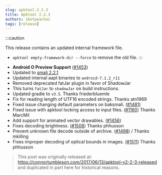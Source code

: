 ```yaml
---
slug: apktool-2.2.3
title: Apktool 2.2.3
authors: ibotpeaches
tags: [release]
---
```


:::caution

This release contains an updated internal framework file.

- `apktool empty-framework-dir --force` to remove the old file.
:::

* **Android O Preview Support** ([#1453](https://github.com/iBotPeaches/Apktool/issues/1453))
* Updated to [smali 2.2.1](https://github.com/JesusFreke/smali/wiki/SmaliBaksmali2.2)
* Updated internal aapt binaries to `android-7.1.2_r11`
* Removed deprecated fatJar plugin in favor of ShadowJar
* This turns `fatJar` to `shadowJar` on build instructions.
* Updated gradle to `v3.5`. Thanks friederbluemle
* Fix for reading length of UTF16 encoded strings. Thanks atn1969
* Fixed issue changing default parameters on baksmali. ([#1481](https://github.com/iBotPeaches/Apktool/issues/1481))
* Fixed issue with apktool locking access to input files. ([#1160](https://github.com/iBotPeaches/Apktool/issues/1160)) Thanks MarcMil
* Add support for animated vector drawables. ([#1456](https://github.com/iBotPeaches/Apktool/issues/1456))
* Fixes decoding brightness. ([#1508](https://github.com/iBotPeaches/Apktool/issues/1508)) Thanks phhusson
* Prevent unknown file decode outside of archive. ([#1498](https://github.com/iBotPeaches/Apktool/issues/1498)) / Thanks mkilling
* Fixes improper decoding of optical bounds in images. ([#1511](https://github.com/iBotPeaches/Apktool/issues/1508)) Thanks phhusson

> This post was originally released at: https://connortumbleson.com/2017/06/13/apktool-v2-2-3-released and duplicated in part here for historical reasons.
